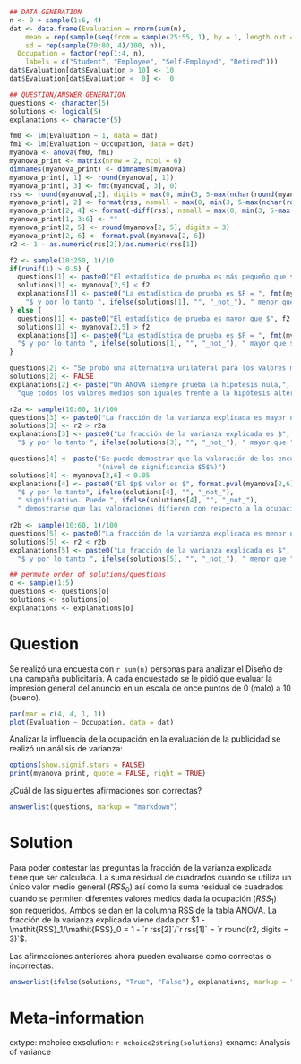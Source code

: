 ```r
## DATA GENERATION
n <- 9 + sample(1:6, 4)
dat <- data.frame(Evaluation = rnorm(sum(n),
    mean = rep(sample(seq(from = sample(25:55, 1), by = 1, length.out = sample(15:20, 1)), 4)/10, n),
    sd = rep(sample(70:80, 4)/100, n)),
  Occupation = factor(rep(1:4, n),
    labels = c("Student", "Employee", "Self-Employed", "Retired")))
dat$Evaluation[dat$Evaluation > 10] <- 10
dat$Evaluation[dat$Evaluation <  0] <-  0

## QUESTION/ANSWER GENERATION
questions <- character(5)
solutions <- logical(5)
explanations <- character(5)

fm0 <- lm(Evaluation ~ 1, data = dat)
fm1 <- lm(Evaluation ~ Occupation, data = dat)
myanova <- anova(fm0, fm1)
myanova_print <- matrix(nrow = 2, ncol = 6)
dimnames(myanova_print) <- dimnames(myanova)
myanova_print[, 1] <- round(myanova[, 1])
myanova_print[, 3] <- fmt(myanova[, 3], 0)
rss <- round(myanova[,2], digits = max(0, min(3, 5-max(nchar(round(myanova[, 2], digits = 0))))))
myanova_print[, 2] <- format(rss, nsmall = max(0, min(3, 5-max(nchar(round(myanova[, 2], digits = 0))))))
myanova_print[2, 4] <- format(-diff(rss), nsmall = max(0, min(3, 5-max(nchar(round(myanova[, 2], digits = 0))))))
myanova_print[1, 3:6] <- ""
myanova_print[2, 5] <- round(myanova[2, 5], digits = 3)
myanova_print[2, 6] <- format.pval(myanova[2, 6])
r2 <- 1 - as.numeric(rss[2])/as.numeric(rss[1])

f2 <- sample(10:250, 1)/10
if(runif(1) > 0.5) {
  questions[1] <- paste0("El estadístico de prueba es más pequeño que $", f2, "$.", sep = "")
  solutions[1] <- myanova[2,5] < f2
  explanations[1] <- paste0("La estadística de prueba es $F = ", fmt(myanova[2,5], 3),
    "$ y por lo tanto ", ifelse(solutions[1], "", "_not_"), " menor que $", f2, "$.", sep = "")
} else {
  questions[1] <- paste0("El estadístico de prueba es mayor que $", f2, "$.", sep = "")
  solutions[1] <- myanova[2,5] > f2
  explanations[1] <- paste0("La estadística de prueba es $F = ", fmt(myanova[2,5], 3), 
  "$ y por lo tanto ", ifelse(solutions[1], "", "_not_"), " mayor que $", f2, "$.", sep = "")
}

questions[2] <- "Se probó una alternativa unilateral para los valores medios."
solutions[2] <- FALSE
explanations[2] <- paste("Un ANOVA siempre prueba la hipótesis nula,",
  "que todos los valores medios son iguales frente a la hipótesis alternativa de que son diferentes.")

r2a <- sample(10:60, 1)/100
questions[3] <- paste0("La fracción de la varianza explicada es mayor que $", 100 * r2a, "$%.", sep = "")
solutions[3] <- r2 > r2a
explanations[3] <- paste0("La fracción de la varianza explicada es $", fmt(r2, 3), 
  "$ y por lo tanto ", ifelse(solutions[3], "", "_not_"), " mayor que ", r2a, ".", sep = "")

questions[4] <- paste("Se puede demostrar que la valoración de los encuestados depende de su ocupación.",
                      "(nivel de significancia $5$%)")
solutions[4] <- myanova[2,6] < 0.05
explanations[4] <- paste0("El $p$ valor es $", format.pval(myanova[2,6], digits = 3),
  "$ y por lo tanto", ifelse(solutions[4], "", "_not_"),
  " significativo. Puede ", ifelse(solutions[4], "", "_not_"),
  " demostrarse que las valoraciones difieren con respecto a la ocupación de los encuestados.")
    
r2b <- sample(10:60, 1)/100
questions[5] <- paste0("La fracción de la varianza explicada es menor que $", 100 * r2b, "$%.", sep = "")
solutions[5] <- r2 < r2b
explanations[5] <- paste0("La fracción de la varianza explicada es $", fmt(r2, 3), 
  "$ y por lo tanto ", ifelse(solutions[5], "", "_not_"), " menor que ", r2b, ".", sep = "")

## permute order of solutions/questions
o <- sample(1:5)
questions <- questions[o]
solutions <- solutions[o]
explanations <- explanations[o]
```

Question
========
Se realizó una encuesta con `r sum(n)` personas para analizar el
Diseño de una campaña publicitaria. A cada encuestado se le pidió que
evaluar la impresión general del anuncio en un
escala de once puntos de 0 (malo) a 10 (bueno).
\
```r
par(mar = c(4, 4, 1, 1))
plot(Evaluation ~ Occupation, data = dat)
```


Analizar la influencia de la ocupación en la evaluación de la
publicidad se realizó un análisis de varianza:

```r
options(show.signif.stars = FALSE)
print(myanova_print, quote = FALSE, right = TRUE)
```

¿Cuál de las siguientes afirmaciones son correctas?

```r
answerlist(questions, markup = "markdown")
```

Solution
========

Para poder contestar las preguntas la fracción de la varianza explicada tiene que ser calculada. La suma residual de cuadrados
cuando se utiliza un único valor medio general ($\mathit{RSS}_0$) así como la suma residual de cuadrados cuando se permiten diferentes 
valores medios dada la ocupación ($\mathit{RSS}_1$) son requeridos. Ambos se
dan en la columna RSS de la tabla ANOVA. La
fracción de la varianza explicada viene dada por
$1 - \mathit{RSS}_1/\mathit{RSS}_0 = 1 - `r rss[2]`/`r rss[1]` =
`r round(r2, digits = 3)`$.
  

Las afirmaciones anteriores ahora pueden evaluarse como correctas o incorrectas.

```r
answerlist(ifelse(solutions, "True", "False"), explanations, markup = "markdown")
```

Meta-information
================
extype: mchoice
exsolution: `r mchoice2string(solutions)`
exname: Analysis of variance